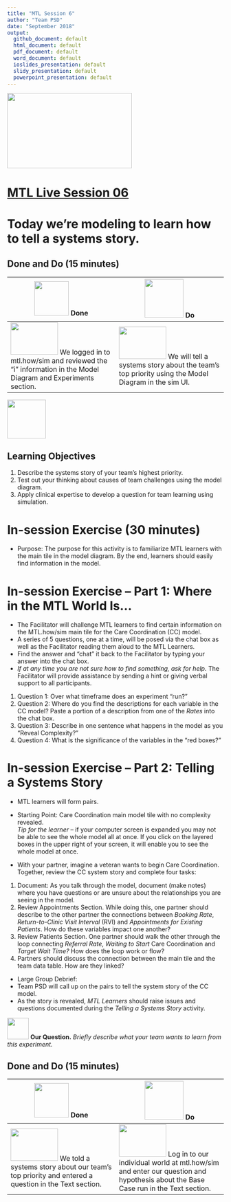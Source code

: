 ```yaml
---
title: "MTL Session 6"
author: "Team PSD"
date: "September 2018"
output: 
  github_document: default
  html_document: default
  pdf_document: default
  word_document: default
  ioslides_presentation: default
  slidy_presentation: default
  powerpoint_presentation: default
---
```


<img src = "https://github.com/lzim/teampsd/blob/master/resources/logos/mtl_live_sq_sm.png"
     height = "175" width = "290">  

# [MTL Live Session 06](https://github.com/lzim/teampsd/blob/master/mtl_facilitate_workgroup/mtl_live_guide/mtl_live_session06_see.Rmd "MTL Live Session 06")

# Today we're modeling to learn how to tell a systems story.

## Done and Do (15 minutes)
<!-- Do/Done Tables -->
| <img src = "https://raw.githubusercontent.com/lzim/teampsd/hexagon_icons/np_hexagon-check-mark_309690_003F72.png" height = "80" width = "80"> **Done** | <img src = "https://raw.githubusercontent.com/lzim/teampsd/hexagon_icons/np_synchronize_778914_003F72.png" height = "90" width = "90"> **Do** |
| --- | --- | 
|[<img src = "https://raw.githubusercontent.com/lzim/teampsd/master/resources/logos/mtl_how_sim.png" height = "75" width = "110">](http://mtl.how/sim)  We logged in to mtl.how/sim and reviewed the "i" information in the Model Diagram and Experiments section.| [<img src = "https://raw.githubusercontent.com/lzim/teampsd/master/resources/logos/mtl_how_sim.png" height = "75" width = "110">](http://mtl.how/sim)  We will tell a systems story about the team's top priority using the Model Diagram in the sim UI. | 



<!-- Learning Objectives Icon --> 
<img src = "https://github.com/lzim/teampsd/blob/master/resources/icons/we_decided_learning_objectives.png" height = "90" width = "90" style ="display: inline-block"/> 

## Learning Objectives

1. Describe the systems story of your team's highest priority. 
2. Test out your thinking about causes of team challenges using the model diagram.
3. Apply clinical expertise to develop a question for team learning using simulation.

# In-session Exercise (30 minutes)

* Purpose: The purpose for this activity is to familiarize MTL learners with the main tile in the model diagram. By the end, learners should easily find information in the model.  

# **In-session Exercise – Part 1: Where in the MTL World Is…**  

* The Facilitator will challenge MTL learners to find certain information on the MTL.how/sim main tile for the Care Coordination (CC) model.  
+ A series of 5 questions, one at a time, will be posed via the chat box as well as the Facilitator reading them aloud to the MTL Learners.  
+ Find the answer and “chat” it back to the Facilitator by typing your answer into the chat box.  
+ *If at any time you are not sure how to find something, ask for help.* The Facilitator will provide assistance by sending a hint or giving verbal support to all participants.  

1. Question 1: Over what timeframe does an experiment "run?"  
2. Question 2: Where do you find the descriptions for each variable in the CC model? Paste a portion of a description from one of the *Rates* into the chat box.  
3. Question 3: Describe in one sentence what happens in the model as you "Reveal Complexity?"  
4. Question 4: What is the significance of the variables in the "red boxes?"  

# **In-session Exercise – Part 2: Telling a Systems Story**  

* MTL learners will form pairs.  
* Starting Point: Care Coordination main model tile with no complexity revealed.  
*Tip for the learner* – if your computer screen is expanded you may not be able to see the whole model all at once. If you click on the layered boxes in the upper right of your screen, it will enable you to see the whole model at once.  

* With your partner, imagine a veteran wants to begin Care Coordination. Together, review the CC system story and complete four tasks:  
1. Document: As you talk through the model, document (make notes) where you have questions or are unsure about the relationships you are seeing in the model.
2. Review Appointments Section. While doing this, one partner should describe to the other partner the connections between *Booking Rate*, *Return-to-Clinic Visit Interval* (RVI) and *Appointments for Existing Patients*.  How do these variables impact one another? 
3. Review Patients Section. One partner should walk the other through the loop connecting *Referral Rate*, *Waiting to Start* Care Coordination and *Target Wait Time?* How does the loop work or flow?  
4. Partners should discuss the connection between the main tile and the team data table. How are they linked?

* Large Group Debrief: 
+ Team PSD will call up on the pairs to tell the system story of the CC model.
+ As the story is revealed, *MTL Learners* should raise issues and questions documented during the *Telling a Systems Story* activity.

[<img src = "https://raw.githubusercontent.com/lzim/teampsd/master/resources/icons/mtl_question.png" height = "50" width = "50" style = "display: inline-block"/>](http://mtl.how/sim) **Our Question.** *Briefly describe what your team wants to learn from this experiment.* 

## Done and Do (15 minutes)
<!-- Do/Done Tables -->
| <img src = "https://raw.githubusercontent.com/lzim/teampsd/hexagon_icons/np_hexagon-check-mark_309690_003F72.png" height = "80" width = "80"> **Done** | <img src = "https://raw.githubusercontent.com/lzim/teampsd/hexagon_icons/np_synchronize_778914_003F72.png" height = "90" width = "90"> **Do** |
| --- | --- | 
| [<img src = "https://raw.githubusercontent.com/lzim/teampsd/master/resources/logos/mtl_how_sim.png" height = "75" width = "110">](http://mtl.how/sim) We told a systems story about our team's top priority and entered a question in the Text section. | [<img src = "https://raw.githubusercontent.com/lzim/teampsd/master/resources/logos/mtl_how_sim.png" height = "75" width = "110">](http://mtl.how/sim) Log in to our individual world at mtl.how/sim and enter our question and hypothesis about the Base Case run in the Text section. |

